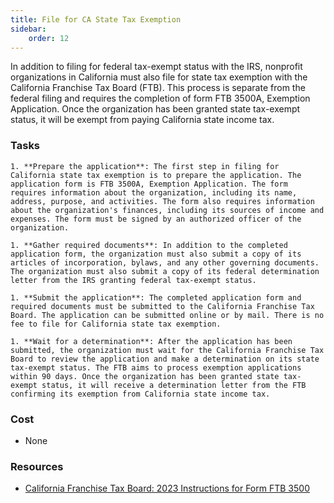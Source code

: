 ```yaml
---
title: File for CA State Tax Exemption
sidebar:
    order: 12
---
```


In addition to filing for federal tax-exempt status with the IRS, nonprofit organizations in California must also file for state tax exemption with the California Franchise Tax Board (FTB). This process is separate from the federal filing and requires the completion of form FTB 3500A, Exemption Application. Once the organization has been granted state tax-exempt status, it will be exempt from paying California state income tax.

### Tasks

<Steps>

    1. **Prepare the application**: The first step in filing for California state tax exemption is to prepare the application. The application form is FTB 3500A, Exemption Application. The form requires information about the organization, including its name, address, purpose, and activities. The form also requires information about the organization's finances, including its sources of income and expenses. The form must be signed by an authorized officer of the organization.

    1. **Gather required documents**: In addition to the completed application form, the organization must also submit a copy of its articles of incorporation, bylaws, and any other governing documents. The organization must also submit a copy of its federal determination letter from the IRS granting federal tax-exempt status.

    1. **Submit the application**: The completed application form and required documents must be submitted to the California Franchise Tax Board. The application can be submitted online or by mail. There is no fee to file for California state tax exemption.

    1. **Wait for a determination**: After the application has been submitted, the organization must wait for the California Franchise Tax Board to review the application and make a determination on its state tax-exempt status. The FTB aims to process exemption applications within 90 days. Once the organization has been granted state tax-exempt status, it will receive a determination letter from the FTB confirming its exemption from California state income tax.

</Steps>

### Cost

- None

### Resources

- [California Franchise Tax Board: 2023 Instructions for Form FTB 3500](https://www.ftb.ca.gov/forms/misc/3500-booklet.html)
